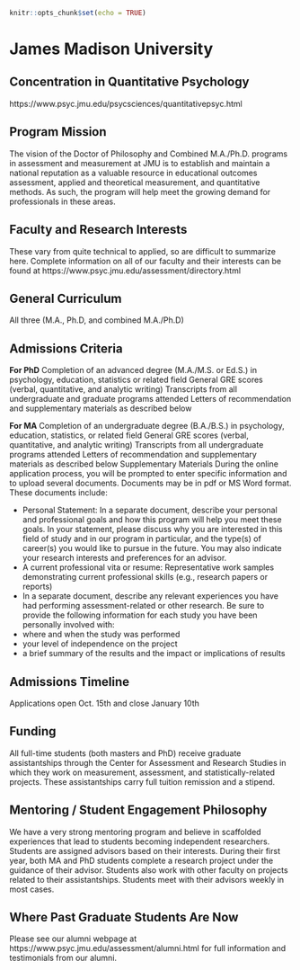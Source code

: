 
```{r setup, include=FALSE}
knitr::opts_chunk$set(echo = TRUE)
```
# James Madison University {-}

## Concentration in Quantitative Psychology {-}

https://www.psyc.jmu.edu/psycsciences/quantitativepsyc.html


## Program Mission  {-}

The vision of the Doctor of Philosophy and Combined M.A./Ph.D. programs in assessment and measurement at JMU is to establish and maintain a national reputation as a valuable resource in educational outcomes assessment, applied and theoretical measurement, and quantitative methods. As such, the program will help meet the growing demand for professionals in these areas.

## Faculty and Research Interests  {-}
These vary from quite technical to applied, so are difficult to summarize here. Complete information on all of our faculty and their interests can be found at https://www.psyc.jmu.edu/assessment/directory.html


## General Curriculum  {-}
All three (M.A., Ph.D, and combined M.A./Ph.D)

## Admissions Criteria  {-}

**For PhD**
Completion of an advanced degree (M.A./M.S. or Ed.S.) in psychology, education, statistics or related field
General GRE scores (verbal, quantitative, and analytic writing) Transcripts from all undergraduate and graduate programs attended
Letters of recommendation and supplementary materials as described below  

**For MA**
Completion of an undergraduate degree (B.A./B.S.) in psychology, education, statistics, or related field
General GRE scores (verbal, quantitative, and analytic writing) Transcripts from all undergraduate programs attended
Letters of recommendation and supplementary materials as described below Supplementary Materials
During the online application process, you will be prompted to enter specific information and to upload several documents. Documents may be in pdf or MS Word format. These documents include:

-	Personal Statement: In a separate document, describe your personal and professional goals and how this program will help you meet these goals. In your statement, please discuss why you are interested in this field of study and in our program in particular, and the type(s) of career(s) you would like to pursue in the future. You may also indicate your research interests and preferences for an advisor.  
-	A current professional vita or resume: Representative work samples demonstrating current professional skills (e.g., research papers or reports)  
-	In a separate document, describe any relevant experiences you have had performing assessment-related or other research. Be sure to provide the following information for each study you have been personally involved with:  
-	where and when the study was performed  
-	your level of independence on the project  
-	a brief summary of the results and the impact or implications of results  


## Admissions Timeline  {-}
Applications open Oct. 15th and close January 10th

## Funding  {-}
All full-time students (both masters and PhD) receive graduate assistantships through the Center for Assessment and Research Studies in which they work on measurement, assessment, and statistically-related projects. These assistantships carry full tuition remission and a stipend.

## Mentoring / Student Engagement Philosophy  {-}
We have a very strong mentoring program and believe in scaffolded experiences that lead to students becoming independent researchers. Students are assigned advisors based on their interests. During their first year, both MA and PhD students complete a research project under the guidance of their advisor. Students also work with other faculty on projects related to their assistantships. Students meet with their advisors weekly in most cases.

## Where Past Graduate Students Are Now  {-}
Please see our alumni webpage at https://www.psyc.jmu.edu/assessment/alumni.html for full information and testimonials from our alumni.
